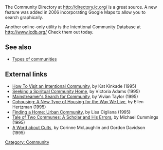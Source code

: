 The Community Directory at http://directory.ic.org/ is a great source.  A new feature was added in 2006 incorporating Google Maps to allow you to search graphically.

Another online-only utility is the Intentional Community Database at http://www.icdb.org/  Check them out today.

==See also==
*[[Types of communities]]

== External links ==

*[[ic:pnp/cdir/1995/06kinkade.php|How To Visit an Intentional Community]], by Kat Kinkade (1995)
*[[ic:pnp/cdir/1995/07adams.php|Seeking a Spiritual Community Home]], by Victoria Adams (1995)
*[[ic:pnp/cdir/1995/08taylor.php|Mainstreamer's Search for Community]], by Vivian Taylor (1995)
*[[ic:pnp/cdir/1995/09hertz.php|Cohousing: A New Type of Housing for the Way We Live]], by Ellen Hertzman (1995)
*[[ic:pnp/cdir/1995/11cigliani.php|Finding a Home: Urban Community]],  by Lisa Cigliana (1995)
*[[ic:pnp/cdir/1995/12cummings.php|Tale of Two Communes: A Scholar and His Errors]], by Michael Cummings (1995)
*[[ic:pnp/cdir/1995/13mclaugh.php|A Word about Cults]], by Corinne McLaughlin and Gordon Davidson (1995)

[[Category: Community]]